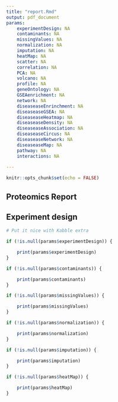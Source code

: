 ```yaml
---
title: "report.Rmd"
output: pdf_document
params:
    experimentDesign: NA
    contaminants: NA
    missingValues: NA
    normalization: NA
    imputation: NA
    heatMap: NA
    scatter: NA
    correlation: NA
    PCA: NA
    volcano: NA
    profile: NA
    geneOntology: NA
    GSEAenrichment: NA
    network: NA
    diseaseaseEnrinchment: NA
    diseaseaseGSEA: NA
    diseaseaseHeatmap: NA
    diseaseaseDensity: NA
    diseaseaseAssociation: NA
    diseaseaseCircus: NA
    diseaseaseNetwork: NA
    diseaseaseMap: NA
    pathway: NA
    interactions: NA
    
---
```


```r
knitr::opts_chunk$set(echo = FALSE)
```

## Proteomics Report



## Experiment design

```r
# Put it nice with Kabble extra

if (!is.null(params$experimentDesign)) {

    print(params$experimentDesign)
}

```

\newpage

```r
if (!is.null(params$contaminants)) {

    print(params$contaminants)
}

```

\newpage


```r
if (!is.null(params$missingValues)) {

    print(params$missingValues)
}
```

\newpage

```r
if (!is.null(params$normalization)) {

    print(params$normalization)
}
```

```r
if (!is.null(params$imputation)) {

    print(params$imputation)
}
```

\newpage
```r

if (!is.null(params$heatMap)) {

    print(params$heatMap)        
}
```


